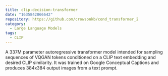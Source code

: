 ```yaml
---
title: clip-decision-transformer
date: "1635842066642"
repository: https://github.com/crowsonkb/cond_transformer_2
category:
  - Large Language Models
tags:
  - CLIP
---
```


A 337M parameter autoregressive transformer model intended for sampling sequences of VQGAN tokens conditioned on a CLIP text embedding and desired CLIP similarity. It was trained on Google Conceptual Captions and produces 384x384 output images from a text prompt.
